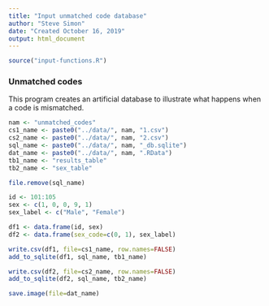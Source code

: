 ```yaml
---
title: "Input unmatched code database"
author: "Steve Simon"
date: "Created October 16, 2019"
output: html_document
---
```


```r
source("input-functions.R")
```

### Unmatched codes

This program creates an artificial database to illustrate what happens when a code is mismatched.

```r
nam <- "unmatched_codes"
cs1_name <- paste0("../data/", nam, "1.csv")
cs2_name <- paste0("../data/", nam, "2.csv")
sql_name <- paste0("../data/", nam, "_db.sqlite")
dat_name <- paste0("../data/", nam, ".RData")
tb1_name <- "results_table"
tb2_name <- "sex_table"

file.remove(sql_name)

id <- 101:105
sex <- c(1, 0, 0, 9, 1)
sex_label <- c("Male", "Female")

df1 <- data.frame(id, sex)
df2 <- data.frame(sex_code=c(0, 1), sex_label)

write.csv(df1, file=cs1_name, row.names=FALSE)
add_to_sqlite(df1, sql_name, tb1_name)

write.csv(df2, file=cs2_name, row.names=FALSE)
add_to_sqlite(df2, sql_name, tb2_name)

save.image(file=dat_name)
```
